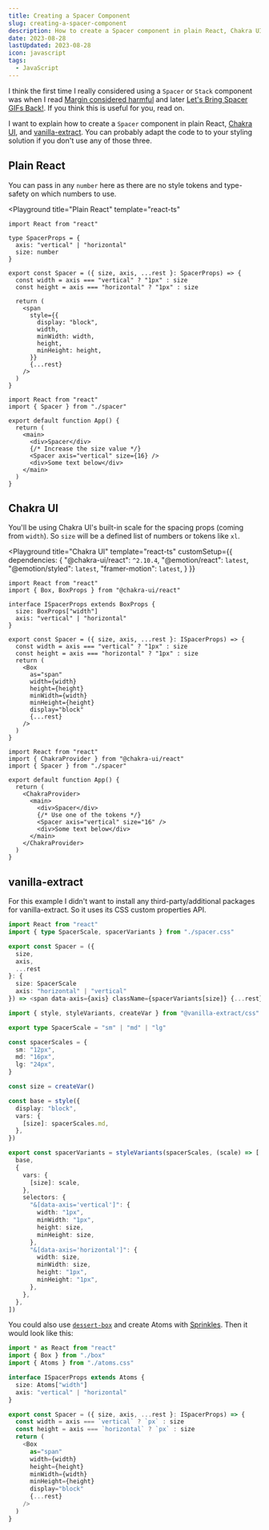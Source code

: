 ```yaml
---
title: Creating a Spacer Component
slug: creating-a-spacer-component
description: How to create a Spacer component in plain React, Chakra UI, and vanilla-extract
date: 2023-08-28
lastUpdated: 2023-08-28
icon: javascript
tags:
  - JavaScript
---
```


I think the first time I really considered using a `Spacer` or `Stack` component was when I read [Margin considered harmful](https://mxstbr.com/thoughts/margin) and later [Let's Bring Spacer GIFs Back!](https://www.joshwcomeau.com/react/modern-spacer-gif/). If you think this is useful for you, read on.

I want to explain how to create a `Spacer` component in plain React, [Chakra UI](https://chakra-ui.com/), and [vanilla-extract](https://vanilla-extract.style/). You can probably adapt the code to to your styling solution if you don't use any of those three.

## Plain React

You can pass in any `number` here as there are no style tokens and type-safety on which numbers to use.

<Playground
  title="Plain React"
  template="react-ts"
>

```tsx name=spacer.tsx active
import React from "react"

type SpacerProps = {
  axis: "vertical" | "horizontal"
  size: number
}

export const Spacer = ({ size, axis, ...rest }: SpacerProps) => {
  const width = axis === "vertical" ? "1px" : size
  const height = axis === "horizontal" ? "1px" : size

  return (
    <span
      style={{
        display: "block",
        width,
        minWidth: width,
        height,
        minHeight: height,
      }}
      {...rest}
    />
  )
}
```

```tsx name=App.tsx
import React from "react"
import { Spacer } from "./spacer"

export default function App() {
  return (
    <main>
      <div>Spacer</div>
      {/* Increase the size value */}
      <Spacer axis="vertical" size={16} />
      <div>Some text below</div>
    </main>
  )
}
```
</Playground>

## Chakra UI

You'll be using Chakra UI's built-in scale for the spacing props (coming from `width`). So `size` will be a defined list of numbers or tokens like `xl`.

<Playground
  title="Chakra UI"
  template="react-ts"
  customSetup={{
    dependencies: {
      "@chakra-ui/react": `^2.10.4`,
      "@emotion/react": `latest`,
      "@emotion/styled": `latest`,
      "framer-motion": `latest`,
    }
  }}
>

```tsx name=spacer.tsx active
import React from "react"
import { Box, BoxProps } from "@chakra-ui/react"

interface ISpacerProps extends BoxProps {
  size: BoxProps["width"]
  axis: "vertical" | "horizontal"
}

export const Spacer = ({ size, axis, ...rest }: ISpacerProps) => {
  const width = axis === "vertical" ? "1px" : size
  const height = axis === "horizontal" ? "1px" : size
  return (
    <Box
      as="span"
      width={width}
      height={height}
      minWidth={width}
      minHeight={height}
      display="block"
      {...rest}
    />
  )
}
```

```tsx name=App.tsx
import React from "react"
import { ChakraProvider } from "@chakra-ui/react"
import { Spacer } from "./spacer"

export default function App() {
  return (
    <ChakraProvider>
      <main>
        <div>Spacer</div>
        {/* Use one of the tokens */}
        <Spacer axis="vertical" size="16" />
        <div>Some text below</div>
      </main>
    </ChakraProvider>
  )
}
```

</Playground>

## vanilla-extract

For this example I didn't want to install any third-party/additional packages for vanilla-extract. So it uses its CSS custom properties API.

```ts title="spacer.tsx"
import React from "react"
import { type SpacerScale, spacerVariants } from "./spacer.css"

export const Spacer = ({
  size,
  axis,
  ...rest
}: {
  size: SpacerScale
  axis: "horizontal" | "vertical"
}) => <span data-axis={axis} className={spacerVariants[size]} {...rest} />
```

```ts title="spacer.css.ts"
import { style, styleVariants, createVar } from "@vanilla-extract/css"

export type SpacerScale = "sm" | "md" | "lg"

const spacerScales = {
  sm: "12px",
  md: "16px",
  lg: "24px",
}

const size = createVar()

const base = style({
  display: "block",
  vars: {
    [size]: spacerScales.md,
  },
})

export const spacerVariants = styleVariants(spacerScales, (scale) => [
  base,
  {
    vars: {
      [size]: scale,
    },
    selectors: {
      "&[data-axis='vertical']": {
        width: "1px",
        minWidth: "1px",
        height: size,
        minHeight: size,
      },
      "&[data-axis='horizontal']": {
        width: size,
        minWidth: size,
        height: "1px",
        minHeight: "1px",
      },
    },
  },
])
```

You could also use [`dessert-box`](https://github.com/TheMightyPenguin/dessert-box) and create Atoms with [Sprinkles](https://vanilla-extract.style/documentation/packages/sprinkles/). Then it would look like this:

```ts
import * as React from "react"
import { Box } from "./box"
import { Atoms } from "./atoms.css"

interface ISpacerProps extends Atoms {
  size: Atoms["width"]
  axis: "vertical" | "horizontal"
}

export const Spacer = ({ size, axis, ...rest }: ISpacerProps) => {
  const width = axis === `vertical` ? `px` : size
  const height = axis === `horizontal` ? `px` : size
  return (
    <Box
      as="span"
      width={width}
      height={height}
      minWidth={width}
      minHeight={height}
      display="block"
      {...rest}
    />
  )
}
```
